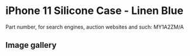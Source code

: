
# iPhone 11 Silicone Case - Linen Blue

Part number, for search engines, auction websites and such: MY1A2ZM/A

## Image gallery

<div style={{ width: "768px" }}>
  <GalleryComponent
    images={[
      {
        original: "/everysource/MY1A2.png",
        thumbnail: "/everypreview/MY1A2.png",
      },
      {
        original: "/everysource/MY1A2_AV1.png",
        thumbnail: "/everypreview/MY1A2_AV1.png",
      },
      {
        original: "/everysource/MY1A2_AV2.png",
        thumbnail: "/everypreview/MY1A2_AV2.png",
      },
      {
        original: "/everysource/MY1A2_AV3.png",
        thumbnail: "/everypreview/MY1A2_AV3.png",
      },
      {
        original: "/everysource/MY1A2_AV4.png",
        thumbnail: "/everypreview/MY1A2_AV4.png",
      },
      {
        original: "/everysource/MY1A2_AV5.png",
        thumbnail: "/everypreview/MY1A2_AV5.png",
      },
      {
        original: "/everysource/MY1A2_AV6.png",
        thumbnail: "/everypreview/MY1A2_AV6.png",
      },
      {
        original: "/everysource/MY1A2_AV7.png",
        thumbnail: "/everypreview/MY1A2_AV7.png",
      }
    ]}
  />
</div>